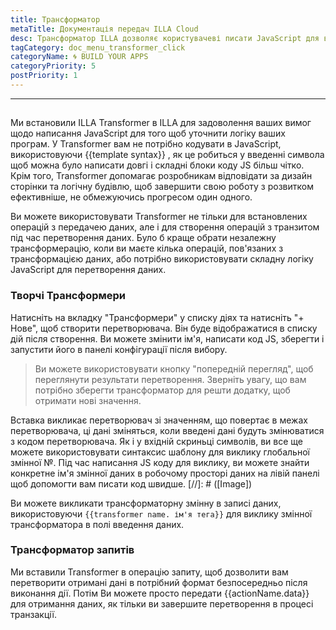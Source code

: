 ```yaml
---
title: Трансформатор
metaTitle: Документація передач ILLA Cloud
desc: Трансформатор ILLA дозволяє користувачеві писати JavaScript для вдосконалення логіки програми
tagCategory: doc_menu_transformer_click
categoryName: 🌀 BUILD YOUR APPS
categoryPriority: 5
postPriority: 1
---
```


* * *

## <Heading hidden>Трансформатор</Heading>

Ми встановили ILLA Transformer в ILLA для задоволення ваших вимог щодо написання JavaScript для того щоб уточнити логіку ваших програм. У Transformer вам не потрібно кодувати в JavaScript, використовуючи {{template syntax}} , як це робиться у введенні символа щоб можна було написати довгі і складні блоки коду JS більш чітко. Крім того, Transformer допомагає розробникам відповідати за дизайн сторінки та логічну будівлю, щоб завершити свою роботу з розвитком ефективніше, не обмежуючись прогресом один одного.

Ви можете використовувати Transformer не тільки для встановлених операцій з передачею даних, але і для створення операцій з транзитом під час перетворення даних. Було б краще обрати незалежну трансформерацію, коли ви маєте кілька операцій, пов'язаних з трансформацією даних, або потрібно використовувати складну логіку JavaScript для перетворення даних.

### Творчі Трансформери

Натисніть на вкладку "Трансформери" у списку діях та натисніть "+ Нове", щоб створити перетворювача. Він буде відображатися в списку дій після створення. Ви можете змінити ім'я, написати код JS, зберегти і запустити його в панелі конфігурації після вибору.

> Ви можете використовувати кнопку "попередній перегляд", щоб переглянути результати перетворення. Зверніть увагу, що вам потрібно зберегти трансформатор для решти додатку, щоб отримати нові значення.

Вставка викликає перетворювач зі значенням, що повертає в межах перетворювача, ці дані зміняться, коли введені дані будуть змінюватися з кодом перетворювача. Як і у вхідній скриньці символів, ви все ще можете використовувати синтаксис шаблону для виклику глобальної змінної №. Під час написання JS коду для виклику, ви можете знайти конкретне ім'я змінної даних в робочому просторі даних на лівій панелі щоб допомогти вам писати код швидше.
[//]\: # ([Image])

Ви можете викликати трансформаторну змінну в записі даних, використовуючи `{{transformer name. ім'я тега}}` для виклику змінної трансформатора в полі введення даних.

### Трансформатор запитів

Ми вставили Transformer в операцію запиту, щоб дозволити вам перетворити отримані дані в потрібний формат безпосередньо після виконання дії. Потім Ви можете просто передати {{actionName.data}} для отримання даних, як тільки ви завершите перетворення в процесі транзакції.
